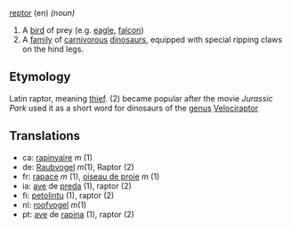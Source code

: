 [[Pronunciation Guide|reptor]] (en) ''(noun)''

#A [[bird]] of prey (e.g. [[eagle]], [[falcon]])
#A [[family]] of [[carnivorous]] [[dinosaurs]], equipped with special ripping claws on the hind legs.

==Etymology==

Latin raptor, meaning [[thief]].
(2) became popular after the movie ''Jurassic Park'' used it as a short word for dinosaurs of the [[genus]] [[en:Velociraptor|Velociraptor]]

==Translations==
*ca: [[rapinyaire]] ''m'' (1)
*de: [[Raubvogel]] ''m''(1), Raptor (2)
*fr: [[rapace]] ''m'' (1), [[oiseau de proie]] ''m'' (1)
*ia: [[ave]] de [[preda]] (1), raptor (2)
*fi: [[petolintu]] (1), raptor (2)
*nl: [[roofvogel]] ''m''(1)
*pt: [[ave]] de [[rapina]] (1), raptor (2)